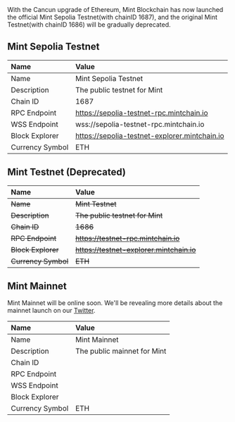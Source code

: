 
<Callout type="warning">
  With the Cancun upgrade of Ethereum, Mint Blockchain has now launched the
  official Mint Sepolia Testnet(with chainID 1687), and the original Mint
  Testnet(with chainID 1686) will be gradually deprecated.
</Callout>

## Mint Sepolia Testnet

| Name            | Value                                         |
| :-------------- | :-------------------------------------------- |
| Name            | Mint Sepolia Testnet                          |
| Description     | The public testnet for Mint                   |
| Chain ID        | 1687                                          |
| RPC Endpoint    | https://sepolia-testnet-rpc.mintchain.io      |
| WSS Endpoint    | wss://sepolia-testnet-rpc.mintchain.io        |
| Block Explorer  | https://sepolia-testnet-explorer.mintchain.io |
| Currency Symbol | ETH                                           |

## Mint Testnet (Deprecated)

| Name                | Value                                     |
| :------------------ | :---------------------------------------- |
| ~~Name~~            | ~~Mint Testnet~~                          |
| ~~Description~~     | ~~The public testnet for Mint~~           |
| ~~Chain ID~~        | ~~1686~~                                  |
| ~~RPC Endpoint~~    | ~~https://testnet-rpc.mintchain.io~~      |
| ~~Block Explorer~~  | ~~https://testnet-explorer.mintchain.io~~ |
| ~~Currency Symbol~~ | ~~ETH~~                                   |

## Mint Mainnet

Mint Mainnet will be online soon. We'll be revealing more details about the mainnet launch on our [Twitter](https://twitter.com/Mint_Blockchain).

| Name            | Value                       |
| :-------------- | :-------------------------- |
| Name            | Mint Mainnet                |
| Description     | The public mainnet for Mint |
| Chain ID        |                             |
| RPC Endpoint    |                             |
| WSS Endpoint    |                             |
| Block Explorer  |                             |
| Currency Symbol | ETH                         |
